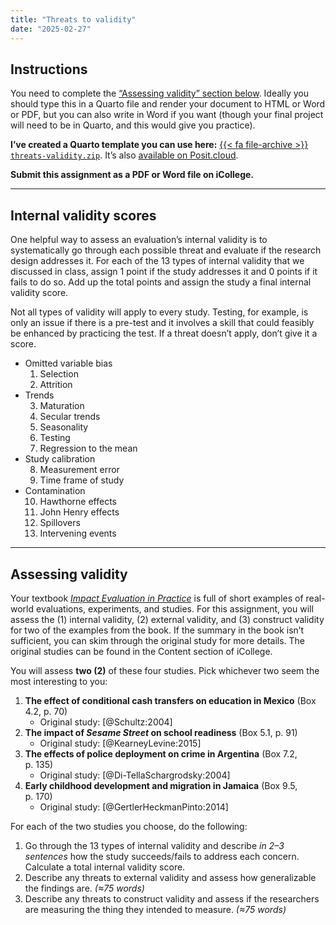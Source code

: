 ```yaml
---
title: "Threats to validity"
date: "2025-02-27"
---
```


## Instructions

You need to complete the ["Assessing validity" section below](/assignment/04-eval-threats.qmd#assessing-validity-1). Ideally you should type this in a Quarto file and render your document to HTML or Word or PDF, but you can also write in Word if you want (though your final project will need to be in Quarto, and this would give you practice).

**I've created a Quarto template you can use here:** [{{< fa file-archive >}} `threats-validity.zip`](/projects/threats-validity.zip). It's also [available on Posit.cloud](https://posit.cloud/spaces/462899/content/7314612).

**Submit this assignment as a PDF or Word file on iCollege.**

---

## Internal validity scores

One helpful way to assess an evaluation's internal validity is to systematically go through each possible threat and evaluate if the research design addresses it. For each of the 13 types of internal validity that we discussed in class, assign 1 point if the study addresses it and 0 points if it fails to do so. Add up the total points and assign the study a final internal validity score.

Not all types of validity will apply to every study. Testing, for example, is only an issue if there is a pre-test and it involves a skill that could feasibly be enhanced by practicing the test. If a threat doesn't apply, don't give it a score.

- Omitted variable bias
    1. Selection
    2. Attrition
- Trends
    3. Maturation
    4. Secular trends
    5. Seasonality
    6. Testing
    7. Regression to the mean
- Study calibration
    8. Measurement error
    9. Time frame of study
- Contamination
    10. Hawthorne effects
    11. John Henry effects
    12. Spillovers
    13. Intervening events

---

## Assessing validity

Your textbook [*Impact Evaluation in Practice*](https://openknowledge.worldbank.org/handle/10986/25030) is full of short examples of real-world evaluations, experiments, and studies. For this assignment, you will assess the (1) internal validity, (2) external validity, and (3) construct validity for two of the examples from the book. If the summary in the book isn't sufficient, you can skim through the original study for more details. The original studies can be found in the Content section of iCollege.

You will assess **two (2)** of these four studies. Pick whichever two seem the most interesting to you:

1. **The effect of conditional cash transfers on education in Mexico** (Box 4.2, p. 70) 
    - Original study: [@Schultz:2004]
2. **The impact of *Sesame Street* on school readiness** (Box 5.1, p. 91) 
    - Original study: [@KearneyLevine:2015]
3. **The effects of police deployment on crime in Argentina** (Box 7.2, p. 135)
    - Original study: [@Di-TellaSchargrodsky:2004]
4. **Early childhood development and migration in Jamaica** (Box 9.5, p. 170)
    - Original study: [@GertlerHeckmanPinto:2014]

For each of the two studies you choose, do the following:

1. Go through the 13 types of internal validity and describe *in 2–3 sentences* how the study succeeds/fails to address each concern. Calculate a total internal validity score.
2. Describe any threats to external validity and assess how generalizable the findings are. *(≈75 words)*
3. Describe any threats to construct validity and assess if the researchers are measuring the thing they intended to measure. *(≈75 words)*
